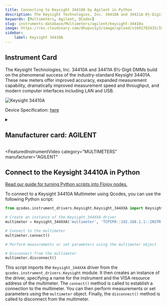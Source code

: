 ```yaml
---
title: Connecting to Keysight 34410A by Agilent in Python
description: The Keysight Technologies, Inc. 34410A and 34411A 6½-Digit DMMs build on the phenomenal success of the industry-standard Keysight 34401A. These new meters offer improved accuracy, expanded measurement capability, dramatically improved measurement speed and throughput, and modern computer interfaces including LAN and USB.
keywords: [Multimeters, Agilent, QCodes] 
slug: instruments-database/Multimeters/agilent/keysight-34410a 
image: https://res.cloudinary.com/dhopxs1y3/image/upload/v1691782435/Instruments/Multimeters/Keysight-34410A/Keysight-34410A.png
sidebar:
    label: Keysight 34410A 
---
```



## Instrument Card

The Keysight Technologies, Inc. 34410A and 34411A 6½-Digit DMMs build on the phenomenal success of the industry-standard Keysight 34401A. These new meters offer improved accuracy, expanded measurement capability, dramatically improved measurement speed and throughput, and modern computer interfaces including LAN and USB.

![Keysight 34410A](https://res.cloudinary.com/dhopxs1y3/image/upload/v1691782435/Instruments/Multimeters/Keysight-34410A/Keysight-34410A.png)

Device Specification: [here](https://www.keysight.com/us/en/assets/7018-01326/data-sheets/5989-3738.pdf)

<details style={{ marginTop: "15px"}}>
<summary><h2 style={{display:'inline'}}>Manufacturer card: AGILENT</h2></summary>

![AGILENT](https://res.cloudinary.com/dhopxs1y3/image/upload/v1692126006/Instruments/Vendor%20Logos/Agilent.png)

Keysight Technologies, or Keysight, is an American company that manufactures electronics test and measurement equipment and software

- Headquarters: USA
- Yearly Revenue (millions, USD): 5420
- Vendor Website: [here](https://www.keysight.com/us/en/home.html)

</details>


<FeaturedInstrumentVideo
  category="MULTIMETERS"
  manufacturer="AGILENT"
></FeaturedInstrumentVideo>

## Connect to the Keysight 34410A in Python

[Read our guide for turning Python scripts into Flojoy nodes.](https://docs.flojoy.ai/contribution/blocks/custom-flojoy-block/)



<Tabs>
<TabItem value="Flojoy" label="Flojoy" className="flojoy-instrument-tabs">

<NodeCardCollection category="MULTIMETERS" manufacturer="Agilent"></NodeCardCollection>

</TabItem>
<TabItem value="QCodes" label="QCodes">

To connect to a Keysight 34410A Multimeter using Qcodes, you can use the following Python script:

```python
from qcodes.instrument_drivers.Keysight.Keysight_344XXA import Keysight_344XXA

# Create an instance of the Keysight_344XXA driver
multimeter = Keysight_344XXA('multimeter', 'TCPIP0::192.168.1.1::INSTR')

# Connect to the multimeter
multimeter.connect()

# Perform measurements or set parameters using the multimeter object

# Disconnect from the multimeter
multimeter.disconnect()
```

This script imports the `Keysight_344XXA` driver from the `qcodes.instrument_drivers.Keysight` module. It then creates an instance of the driver, specifying a name for the instrument and the VISA resource address of the multimeter. The `connect()` method is called to establish a connection to the multimeter. You can then perform measurements or set parameters using the `multimeter` object. Finally, the `disconnect()` method is called to disconnect from the multimeter.

</TabItem>
</Tabs>